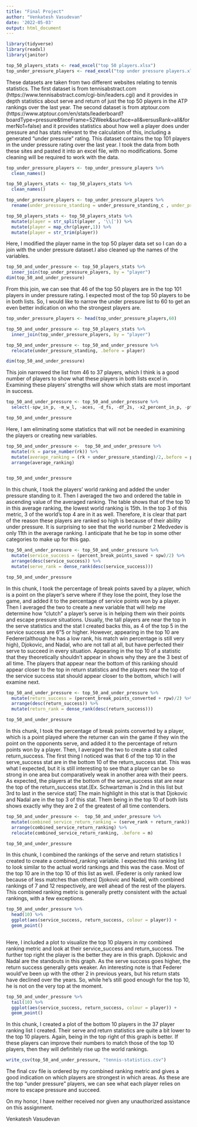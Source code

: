 ---
title: "Final Project"
author: "Venkatesh Vasudevan"
date: '2022-05-03'
output: html_document
---

```{r setup, include=FALSE}
library(tidyverse)
library(readxl)
library(janitor)
```

```{r datasets}
top_50_players_stats <- read_excel("top 50 players.xlsx")
top_under_pressure_players <- read_excel("top under pressure players.xlsx")
```

These datasets are taken from two different websites relating to tennis statistics. The first dataset is from tennisabstract.com (https://www.tennisabstract.com/cgi-bin/leaders.cgi) and it provides in depth statistics about serve and return of just the top 50 players in the ATP rankings over the last year. The second dataset is from atptour.com (https://www.atptour.com/en/stats/leaderboard?boardType=pressure&timeFrame=52Week&surface=all&versusRank=all&formerNo1=false) and it provides statistics about how well a player does under pressure and has stats relevant to the calculation of this, including a generated "under pressure" rating. This dataset contains the top 101 players in the under pressure rating over the last year. I took the data from both these sites and pasted it into an excel file, with no modifications. Some cleaning will be required to work with the data. 

```{r clean dataset}
top_under_pressure_players <- top_under_pressure_players %>%
  clean_names()

top_50_players_stats <- top_50_players_stats %>%
  clean_names()

top_under_pressure_players <- top_under_pressure_players %>%
  rename(under_pressure_standing = under_pressure_standing_c , under_pressure_rating = under_pressure_rating_c)

top_50_players_stats <- top_50_players_stats %>%
  mutate(player = str_split(player , '\\[')) %>%
  mutate(player = map_chr(player,1)) %>%
  mutate(player = str_trim(player))
```
Here, I modified the player name in the top 50 player data set so I can do a join with the under pressure dataset.I also cleaned up the names of the variables.

```{r entire dataset join}
top_50_and_under_pressure <- top_50_players_stats %>%
  inner_join(top_under_pressure_players, by = "player")
dim(top_50_and_under_pressure)
```
From this join, we can see that 46 of the top 50 players are in the top 101 players in under pressure rating. I expected most of the top 50 players to be in both lists. So, I would like to narrow the under pressure list to 60 to get an even better indication on who the strongest players are.

```{r shortened dataset join }
top_under_pressure_players <- head(top_under_pressure_players,60)

top_50_and_under_pressure <- top_50_players_stats %>%
  inner_join(top_under_pressure_players, by = "player")

top_50_and_under_pressure <- top_50_and_under_pressure %>%
  relocate(under_pressure_standing, .before = player)

dim(top_50_and_under_pressure)
```

This join narrowed the list from 46 to 37 players, which I think is a good number of players to show what these players in both lists excel in. Examining these players' strengths will show which stats are most important in success. 

```{r eliminate some variables}
top_50_and_under_pressure <- top_50_and_under_pressure %>%
  select(-spw_in_p, -m_w_l, -aces, -d_fs, -df_2s, -x2_percent_in_p, -pts_sg, -pts_l_sg, -rpw_in_p, -v_df_percent,     -ace_percent, -df_percent, -x1st_in, -x1st_percent, -x2nd_percent, -hld_percent, -v_ace_percent, -v1st_percent, -v2nd_percent, -brk_percent)

top_50_and_under_pressure
```

Here, I am eliminating some statistics that will not be needed in examining the players or creating new variables.

```{r average ranking variable}
top_50_and_under_pressure <-  top_50_and_under_pressure %>%
  mutate(rk = parse_number(rk)) %>%
  mutate(average_ranking = (rk + under_pressure_standing)/2,.before = player) %>%
  arrange(average_ranking)


top_50_and_under_pressure

```
In this chunk, I took the players' world ranking and added the under pressure standing to it. Then I averaged the two and ordered the table in ascending value of the averaged ranking. The table shows that of the top 10 in this average ranking, the lowest world ranking is 15th. In the top 3 of this metric, 3 of the world's top 4 are in it as well. Therefore, it is clear that part of the reason these players are ranked so high is because of their ability under pressure. It is surprising to see that the world number 2 Medvedev is only 11th in the average ranking. I anticipate that he be top in some other categories to make up for this gap.

```{r pts saved}
top_50_and_under_pressure <- top_50_and_under_pressure %>%
  mutate(service_success = (percent_break_points_saved + spw)/2) %>%
  arrange(desc(service_success)) %>%
  mutate(serve_rank = dense_rank(desc(service_success)))

top_50_and_under_pressure
```
In this chunk, I took the percentage of break points saved by a player, which is a point on the player's serve where if they lose the point, they lose the game, and added it to the percentage of service points won by a player. Then I averaged the two to create a new variable that will help me determine how "clutch" a player's serve is in helping them win their points and escape pressure situations. Usually, the tall players are near the top in the serve statistics and the stat I created backs this, as 4 of the top 5 in the service success are 6"5 or higher. However, appearing in the top 10 are Federer(although he has a low rank, his match win percentage is still very high), Djokovic, and Nadal, who are not tall at all, but have perfected their serve to succeed in every situation. Appearing in the top 10 of a statistic that they theoretically shouldn't appear in shows why they are the 3 best of all time. The players that appear near the bottom of this ranking should appear closer to the top in return statistics and the players near the top of the service success stat should appear closer to the bottom, which I will examine next.

```{r return stat}
top_50_and_under_pressure <- top_50_and_under_pressure %>%
  mutate(return_success = (percent_break_points_converted + rpw)/2) %>%
  arrange(desc(return_success)) %>%
  mutate(return_rank = dense_rank(desc(return_success)))

top_50_and_under_pressure
```
In this chunk, I took the percentage of break points converted by a player, which is a point played where the returner can win the game if they win the point on the opponents serve, and added it to the percentage of return points won by a player. Then, I averaged the two to create a stat called return_success. The first thing I noticed was that 6 of the top 10 in the serve_success stat are in the bottom 10 of the return_success stat. This was what I expected, but it is still interesting to see that a player can be so strong in one area but comparatively weak in another area with their peers. As expected, the players at the bottom of the serve_success stat are near the top of the return_success stat.[Ex. Schwartzman is 2nd in this list but 3rd to last in the service stat] The main highlight in this stat is that Djokovic and Nadal are in the top 3 of this stat. Them being in the top 10 of both lists shows exactly why they are 2 of the greatest of all time contenders.

```{r}
top_50_and_under_pressure <-  top_50_and_under_pressure %>%
  mutate(combined_service_return_ranking = (serve_rank + return_rank)) %>%
  arrange(combined_service_return_ranking) %>%
  relocate(combined_service_return_ranking, .before = m)

top_50_and_under_pressure
```
In this chunk, I combined the rankings of the serve and return statistics I created to create a combined_ranking variable. I expected this ranking list to look similar to the actual world rankings and this was the case. Most of the top 10 are in the top 10 of this list as well. (Federer is only ranked low because of less matches than others) Djokovic and Nadal, with combined rankings of 7 and 12 respectively, are well ahead of the rest of the players. This combined ranking metric is generally pretty consistent with the actual rankings, with a few exceptions.

```{r plot top 10}
top_50_and_under_pressure %>%
  head(10) %>%
  ggplot(aes(service_success, return_success, colour = player)) +
  geom_point()
   
```

Here, I included a plot to visualize the top 10 players in my combined ranking metric and look at their service_success and return_success. The further top right the player is the better they are in this graph. Djokovic and Nadal are the standouts in this graph. As the serve success goes higher, the return success generally gets weaker. An interesting note is that Federer would've been up with the other 2 in previous years, but his return stats have declined over the years. So, while he's still good enough for the top 10, he is not on the very top at the moment.

```{r plot bottom 10}
top_50_and_under_pressure %>%
  tail(10) %>%
  ggplot(aes(service_success, return_success, colour = player)) +
  geom_point()

```

In this chunk, I created a plot of the bottom 10 players in the 37 player ranking list I created. Their serve and return statistics are quite a bit lower to the top 10 players. Again, being in the top right of this graph is better. If these players can improve their numbers to match those of the top 10 players, then they will definitely rise up the world rankings.

```{r write to csv}
write_csv(top_50_and_under_pressure, "tennis-statistics.csv")
```

The final csv file is ordered by my combined ranking metric and gives a good indication on which players are strongest in which areas. As these are the top "under pressure" players, we can see what each player relies on more to escape pressure and succeed.

On my honor, I have neither received nor given any unauthorized assistance on this assignment.

Venkatesh Vasudevan
